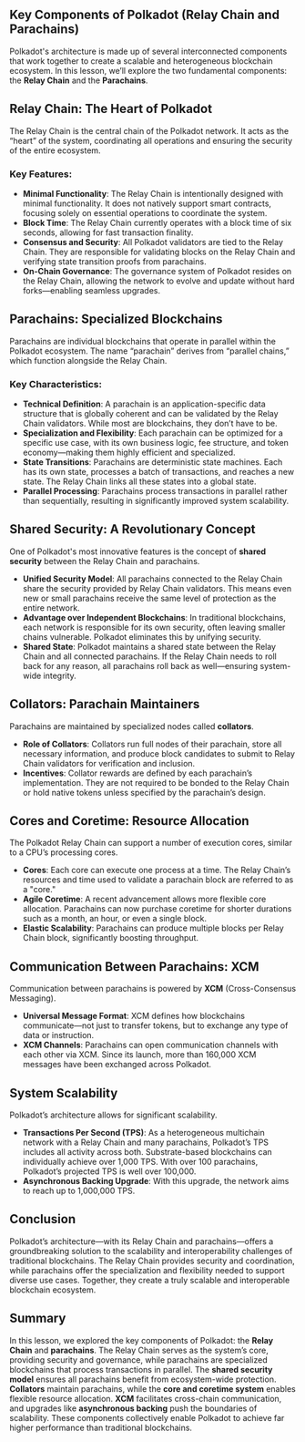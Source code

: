 ## Key Components of Polkadot (Relay Chain and Parachains)

<ResponsiveIframe
  src="https://drive.google.com/file/d/1sN9zYsOZ0SIk8Tn6lliYut9xLEzgsA8C/preview"
  title="Key Components of Polkadot: Relay Chain and Parachains"
/>

Polkadot's architecture is made up of several interconnected components that work together to create a scalable and heterogeneous blockchain ecosystem. In this lesson, we’ll explore the two fundamental components: the **Relay Chain** and the **Parachains**.

## Relay Chain: The Heart of Polkadot

The Relay Chain is the central chain of the Polkadot network. It acts as the “heart” of the system, coordinating all operations and ensuring the security of the entire ecosystem.

### Key Features:

- **Minimal Functionality**: The Relay Chain is intentionally designed with minimal functionality. It does not natively support smart contracts, focusing solely on essential operations to coordinate the system.
- **Block Time**: The Relay Chain currently operates with a block time of six seconds, allowing for fast transaction finality.
- **Consensus and Security**: All Polkadot validators are tied to the Relay Chain. They are responsible for validating blocks on the Relay Chain and verifying state transition proofs from parachains.
- **On-Chain Governance**: The governance system of Polkadot resides on the Relay Chain, allowing the network to evolve and update without hard forks—enabling seamless upgrades.

## Parachains: Specialized Blockchains

Parachains are individual blockchains that operate in parallel within the Polkadot ecosystem. The name “parachain” derives from “parallel chains,” which function alongside the Relay Chain.

### Key Characteristics:

- **Technical Definition**: A parachain is an application-specific data structure that is globally coherent and can be validated by the Relay Chain validators. While most are blockchains, they don’t have to be.
- **Specialization and Flexibility**: Each parachain can be optimized for a specific use case, with its own business logic, fee structure, and token economy—making them highly efficient and specialized.
- **State Transitions**: Parachains are deterministic state machines. Each has its own state, processes a batch of transactions, and reaches a new state. The Relay Chain links all these states into a global state.
- **Parallel Processing**: Parachains process transactions in parallel rather than sequentially, resulting in significantly improved system scalability.

## Shared Security: A Revolutionary Concept

One of Polkadot's most innovative features is the concept of **shared security** between the Relay Chain and parachains.

- **Unified Security Model**: All parachains connected to the Relay Chain share the security provided by Relay Chain validators. This means even new or small parachains receive the same level of protection as the entire network.
- **Advantage over Independent Blockchains**: In traditional blockchains, each network is responsible for its own security, often leaving smaller chains vulnerable. Polkadot eliminates this by unifying security.
- **Shared State**: Polkadot maintains a shared state between the Relay Chain and all connected parachains. If the Relay Chain needs to roll back for any reason, all parachains roll back as well—ensuring system-wide integrity.

## Collators: Parachain Maintainers

Parachains are maintained by specialized nodes called **collators**.

- **Role of Collators**: Collators run full nodes of their parachain, store all necessary information, and produce block candidates to submit to Relay Chain validators for verification and inclusion.
- **Incentives**: Collator rewards are defined by each parachain’s implementation. They are not required to be bonded to the Relay Chain or hold native tokens unless specified by the parachain’s design.

## Cores and Coretime: Resource Allocation

The Polkadot Relay Chain can support a number of execution cores, similar to a CPU’s processing cores.

- **Cores**: Each core can execute one process at a time. The Relay Chain’s resources and time used to validate a parachain block are referred to as a "core."
- **Agile Coretime**: A recent advancement allows more flexible core allocation. Parachains can now purchase coretime for shorter durations such as a month, an hour, or even a single block.
- **Elastic Scalability**: Parachains can produce multiple blocks per Relay Chain block, significantly boosting throughput.

## Communication Between Parachains: XCM

Communication between parachains is powered by **XCM** (Cross-Consensus Messaging).

- **Universal Message Format**: XCM defines how blockchains communicate—not just to transfer tokens, but to exchange any type of data or instruction.
- **XCM Channels**: Parachains can open communication channels with each other via XCM. Since its launch, more than 160,000 XCM messages have been exchanged across Polkadot.

## System Scalability

Polkadot’s architecture allows for significant scalability.

- **Transactions Per Second (TPS)**: As a heterogeneous multichain network with a Relay Chain and many parachains, Polkadot’s TPS includes all activity across both. Substrate-based blockchains can individually achieve over 1,000 TPS. With over 100 parachains, Polkadot’s projected TPS is well over 100,000.
- **Asynchronous Backing Upgrade**: With this upgrade, the network aims to reach up to 1,000,000 TPS.

## Conclusion

Polkadot’s architecture—with its Relay Chain and parachains—offers a groundbreaking solution to the scalability and interoperability challenges of traditional blockchains. The Relay Chain provides security and coordination, while parachains offer the specialization and flexibility needed to support diverse use cases. Together, they create a truly scalable and interoperable blockchain ecosystem.

## Summary

In this lesson, we explored the key components of Polkadot: the **Relay Chain** and **parachains**. The Relay Chain serves as the system’s core, providing security and governance, while parachains are specialized blockchains that process transactions in parallel. The **shared security model** ensures all parachains benefit from ecosystem-wide protection. **Collators** maintain parachains, while the **core and coretime system** enables flexible resource allocation. **XCM** facilitates cross-chain communication, and upgrades like **asynchronous backing** push the boundaries of scalability. These components collectively enable Polkadot to achieve far higher performance than traditional blockchains.
